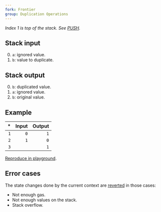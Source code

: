 ```yaml
---
fork: Frontier
group: Duplication Operations
---
```


*Index 1 is top of the stack. See [PUSH](/#60).*

## Stack input

0. `a`: ignored value.
1. `b`: value to duplicate.

## Stack output

0. `b`: duplicated value.
1. `a`: ignored value.
2. `b`: original value.

## Example

| * | Input | Output |
|--:|------:|-------:|
| `1` | `0` | `1` |
| `2` | `1` | `0` |
| `3` | | `1` |

[Reproduce in playground](/?unit=Wei&codeType=Mnemonic&code='zSet%20statey1y0~~zDuplicate~DUP2'~%5Cnz%2F%2F%20y~PUSH1%20%01yz~_).

## Error cases

The state changes done by the current context are [reverted](#FD) in those cases:
- Not enough gas.
- Not enough values on the stack.
- Stack overflow.
